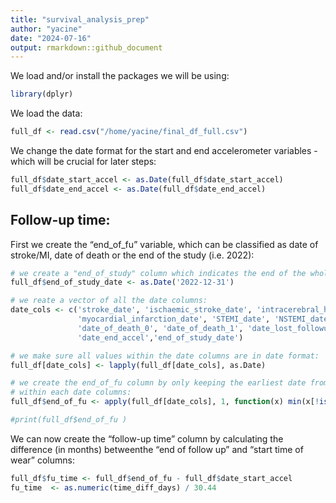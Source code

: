 ```yaml
---
title: "survival_analysis_prep"
author: "yacine"
date: "2024-07-16"
output: rmarkdown::github_document
---
```


We load and/or install the packages we will be using:

```r
library(dplyr)
```

We load the data:
```r
full_df <- read.csv("/home/yacine/final_df_full.csv")
```

We change the date format for the start and end accelerometer variables - which
will be crucial for later steps:
```r
full_df$date_start_accel <- as.Date(full_df$date_start_accel)
full_df$date_end_accel <- as.Date(full_df$date_end_accel)
```


## Follow-up time:

First we create the "end_of_fu" variable, which can be classified as date of 
stroke/MI, date of death or the end of the study (i.e. 2022):

```r
# we create a "end_of_study" column which indicates the end of the whole data collection:
full_df$end_of_study_date <- as.Date('2022-12-31')

# we reate a vector of all the date columns:
date_cols <- c('stroke_date', 'ischaemic_stroke_date', 'intracerebral_haemorrhage_date',
               'myocardial_infarction_date', 'STEMI_date', 'NSTEMI_date',
               'date_of_death_0', 'date_of_death_1', 'date_lost_followup',
               'date_end_accel','end_of_study_date')

# we make sure all values within the date columns are in date format:
full_df[date_cols] <- lapply(full_df[date_cols], as.Date)

# we create the end_of_fu column by only keeping the earliest date from each rows
# within each date columns:
full_df$end_of_fu <- apply(full_df[date_cols], 1, function(x) min(x[!is.na(x)]))

#print(full_df$end_of_fu )
```

We can now create the "follow-up time" column by calculating the difference (in months) 
betweenthe "end of follow up" and "start time of wear" columns:
```r
full_df$fu_time <- full_df$end_of_fu - full_df$date_start_accel
fu_time  <- as.numeric(time_diff_days) / 30.44 
```









